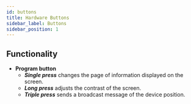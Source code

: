 ```yaml
---
id: buttons
title: Hardware Buttons
sidebar_label: Buttons
sidebar_position: 1
---
```


## Functionality

- **Program button**
  - _**Single press**_ changes the page of information displayed on the screen.
  - _**Long press**_ adjusts the contrast of the screen.
  - _**Triple press**_ sends a broadcast message of the device position.

